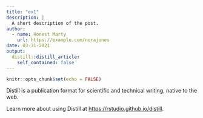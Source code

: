 ```yaml
---
title: "ex1"
description: |
  A short description of the post.
author:
  - name: Honest Marty
    url: https://example.com/norajones
date: 03-31-2021
output:
  distill::distill_article:
    self_contained: false
---
```



```r
knitr::opts_chunk$set(echo = FALSE)
```

Distill is a publication format for scientific and technical writing, native to the web.

Learn more about using Distill at <https://rstudio.github.io/distill>.


